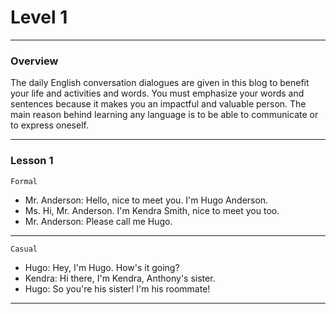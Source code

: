 # Level 1

---
### Overview
The daily English conversation dialogues are given in this blog to benefit your life and activities and words. You must emphasize your words and sentences because it makes you an impactful and valuable person. The main reason behind learning any language is to be able to communicate or to express oneself.

---

### Lesson 1

 `Formal`

* Mr. Anderson:  Hello, nice to meet you. I'm Hugo Anderson.
* Ms. Hi, Mr. Anderson. I'm Kendra Smith, nice to meet you too.
* Mr. Anderson: Please call me Hugo.


----

 `Casual`

* Hugo: Hey, I'm Hugo. How's it going?
* Kendra: Hi there, I'm Kendra, Anthony's sister.
* Hugo: So you're his sister! I'm his roommate!

----